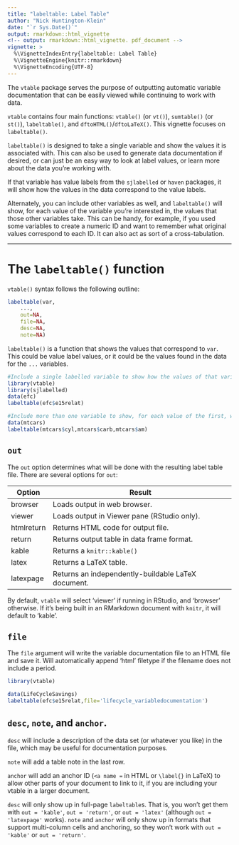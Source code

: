 ```yaml
---
title: "labeltable: Label Table"
author: "Nick Huntington-Klein"
date: "`r Sys.Date()`"
output: rmarkdown::html_vignette
<!-- output: rmarkdown::html_vignette. pdf_document -->
vignette: >
  %\VignetteIndexEntry{labeltable: Label Table}
  %\VignetteEngine{knitr::rmarkdown}
  %\VignetteEncoding{UTF-8}
---
```


The `vtable` package serves the purpose of outputting automatic variable documentation that can be easily viewed while continuing to work with data.

`vtable` contains four main functions: `vtable()` (or `vt()`), `sumtable()` (or `st()`),  `labeltable()`, and `dftoHTML()`/`dftoLaTeX()`. This vignette focuses on `labeltable()`. 

`labeltable()` is designed to take a single variable and show the values it is associated with. This can also be used to generate data documentation if desired, or can just be an easy way to look at label values, or learn more about the data you're working with.

If that variable has value labels from the `sjlabelled` or `haven` packages, it will show how the values in the data correspond to the value labels.

Alternately, you can include other variables as well, and `labeltable()` will show, for each value of the variable you're interested in, the values that those other variables take. This can be handy, for example, if you used some variables to create a numeric ID and want to remember what original values correspond to each ID. It can also act as sort of a cross-tabulation.

-----


# The `labeltable()` function

`vtable()` syntax follows the following outline:

```r
labeltable(var,
    ...,
    out=NA,
    file=NA, 
    desc=NA,
    note=NA)
```

`labeltable()` is a function that shows the values that correspond to `var`. This could be value label values, or it could be the values found in the data for the `...` variables.

```r
#Include a single labelled variable to show how the values of that variable correspond to its value labels.
library(vtable)
library(sjlabelled)
data(efc)
labeltable(efc$e15relat)
```

```r
#Include more than one variable to show, for each value of the first, what values of the others are present in the data.
data(mtcars)
labeltable(mtcars$cyl,mtcars$carb,mtcars$am)
```

## `out`

The `out` option determines what will be done with the resulting label table file. There are several options for `out`:

| Option     | Result |
|------------| -----------------------------------------|
| browser    | Loads output in web browser. |
| viewer     | Loads output in Viewer pane (RStudio only). |
| htmlreturn | Returns HTML code for output file. |
| return     | Returns output table in data frame format. |
| kable      | Returns a `knitr::kable()` |
| latex      | Returns a LaTeX table. |
| latexpage  | Returns an independently-buildable LaTeX document. |

By default, `vtable` will select 'viewer' if running in RStudio, and 'browser' otherwise. If it's being built in an RMarkdown document with `knitr`, it will default to 'kable'.

## `file`

The `file` argument will write the variable documentation file to an HTML file and save it. Will automatically append 'html' filetype if the filename does not include a period.

```r
library(vtable)

data(LifeCycleSavings)
labeltable(efc$e15relat,file='lifecycle_variabledocumentation')
```

## `desc`, `note`, and `anchor`.

`desc` will include a description of the data set (or whatever you like) in the file, which may be useful for documentation purposes.

`note` will add a table note in the last row.

`anchor` will add an anchor ID (`<a name = ` in HTML or `\label{}` in LaTeX) to allow other parts of your document to link to it, if you are including your vtable in a larger document.

`desc` will only show up in full-page `labeltable`s. That is, you won't get them with `out = 'kable'`, `out = 'return'`, or `out = 'latex'` (although `out = 'latexpage'` works). `note` and `anchor` will only show up in formats that support multi-column cells and anchoring, so they won't work with  `out = 'kable'` or `out = 'return'`.

